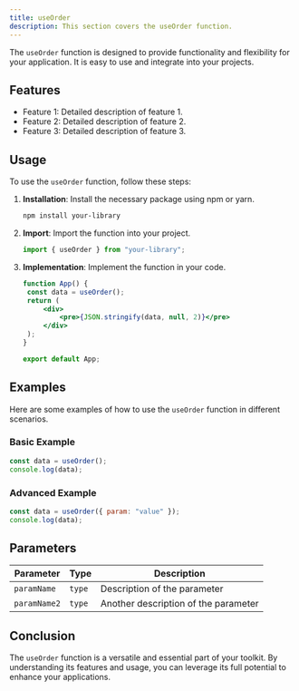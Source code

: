 ```yaml
---
title: useOrder
description: This section covers the useOrder function.
---
```


The `useOrder` function is designed to provide functionality and flexibility for your application. It is easy to use and integrate into your projects.

## Features

- Feature 1: Detailed description of feature 1.
- Feature 2: Detailed description of feature 2.
- Feature 3: Detailed description of feature 3.

## Usage

To use the `useOrder` function, follow these steps:

1. **Installation**: Install the necessary package using npm or yarn.
   ```bash
   npm install your-library
   ```
2. **Import**: Import the function into your project.
   ```jsx
   import { useOrder } from "your-library";
   ```
3. **Implementation**: Implement the function in your code.

   ```jsx
   function App() {
   	const data = useOrder();
   	return (
   		<div>
   			<pre>{JSON.stringify(data, null, 2)}</pre>
   		</div>
   	);
   }

   export default App;
   ```

## Examples

Here are some examples of how to use the `useOrder` function in different scenarios.

### Basic Example

```jsx
const data = useOrder();
console.log(data);
```

### Advanced Example

```jsx
const data = useOrder({ param: "value" });
console.log(data);
```

## Parameters

| Parameter    | Type   | Description                          |
| ------------ | ------ | ------------------------------------ |
| `paramName`  | `type` | Description of the parameter         |
| `paramName2` | `type` | Another description of the parameter |

## Conclusion

The `useOrder` function is a versatile and essential part of your toolkit. By understanding its features and usage, you can leverage its full potential to enhance your applications.
